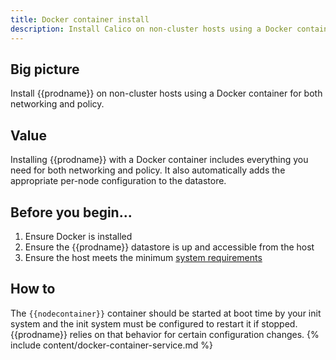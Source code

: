 ```yaml
---
title: Docker container install
description: Install Calico on non-cluster hosts using a Docker container.
---
```


## Big picture
Install {{prodname}} on non-cluster hosts using a Docker container for both networking and policy.

## Value
Installing {{prodname}} with a Docker container includes everything you need for both networking and policy. It also automatically adds the appropriate per-node configuration to the datastore.

## Before you begin...

1. Ensure Docker is installed
1. Ensure the {{prodname}} datastore is up and accessible from the host
1. Ensure the host meets the minimum [system requirements](../requirements.mdx)

## How to

The `{{nodecontainer}}` container should be started at boot time by your init system and the init system must be configured to restart it if stopped. {{prodname}} relies on that behavior for certain configuration changes.
{% include content/docker-container-service.md %}


